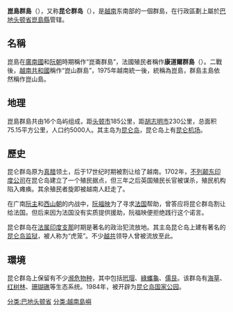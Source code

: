 {{Unreferenced|time=2017-05-16T01:13:53+00:00}}
{{coord|8|41|35|N|106|36|34|E|display=title}}
{{Infobox settlement
|name                   = 昆岛
|settlement_type        = 
|official_name          =
|other_name             =
|native_name            = Côn Đảo
|nickname               =
|motto                  =
|image_skyline          =
|imagesize              = 250px
|image_caption          =
|image_flag             =
|flag_size              =
|image_seal             =
|seal_size              =
|image_shield           =
|shield_size            =
|image_blank_emblem     =
|blank_emblem_size      =
|image_map              =
|mapsize                =
|map_caption            =
|image_map1             =
|mapsize1               =
|map_caption1           =
|pushpin_map            = Vietnam
|pushpin_label_position =
|coordinates_region     = VN
|subdivision_type       = 國家
|subdivision_name       = {{flag|Vietnam}}
|subdivision_type1      = 地域
|subdivision_name1      = [[东南部_(越南)|东南部]]
|subdivision_type2      = 省
|subdivision_name2      = [[巴地头顿省|巴地头顿省]]
|seat_type              = 
|seat                   =
|government_type        =
|leader_title           =
|leader_name            =
|leader_title1          = 
|leader_name1           =
|established_title      =
|established_date       =
|area_magnitude         =
|unit_pref              = 
|area_footnotes         =
|area_total_km2         =
|area_land_km2          =
|area_water_km2         =
|area_total_sq_mi       =
|area_land_sq_mi        =
|area_water_sq_mi       =
|area_water_percent     =
|area_urban_km2         =
|area_urban_sq_mi       =
|area_metro_km2         =
|area_metro_sq_mi       =
|population_as_of       =
|population_footnotes   =
|population_note        =
|population_total       =
|population_density_km2 =
|population_density_sq_mi =
|population_metro       =
|population_density_metro_km2 =
|population_density_metro_sq_mi =
|population_urban       =
|population_density_urban_km2 =
|population_density_urban_mi2 =
|timezone               = [[東七區|東七區]]
|utc_offset             = +7
|latd=8|latm=41|lats=35|latNS=N
|longd=106|longm=34|longs=36 |longEW=E
|elevation_footnotes    = 
|elevation_m            =
|elevation_ft           =
|postal_code_type       = 
|postal_code            =
|area_code              =
|website                =
|footnotes              =
}}
'''崑島群島'''（{{vie|v=Côn Đảo|hn=崑島}}），又称'''昆仑群岛'''（{{vie|v=quần đảo Côn Lôn|hn=群島崑崙}}），是[[越南|越南]]东南部的一個群島，在行政區劃上屬於[[巴地头顿省|巴地头顿省]][[崑島縣|崑島縣]]管辖。

==名稱==
崑島在[[廣南國|廣南國]]和[[阮朝|阮朝]]時期稱作“崑崙群島”，法國殖民者稱作'''康道爾群島'''（{{lang-fr|Îles Poulo-Condore}}）。二戰後，[[越南共和國|越南共和國]]稱作“崑山群島”，1975年越南統一後，統稱為崑島，群島主島依然稱作崑山島。

==地理==
崑島群島共由16个岛屿组成，距[[头顿市|头顿市]]185公里，距[[胡志明市|胡志明市]]230公里，总面积75.15平方公里，人口约5000人。其主岛为[[昆仑岛|昆仑岛]]，昆仑岛上有[[昆仑机场|昆仑机场]]。

==歷史==
昆仑群岛原为[[真腊|真腊]]领土，后于17世纪时期被割让给了越南。1702年，[[不列颠东印度公司|不列颠东印度公司]]在昆仑岛建立了一个殖民据点，但三年之后英国殖民长官被谋杀，殖民机构陷入瘫痪。其余殖民者旋即被越南人赶走了。

在广南[[阮主|阮主]]和[[西山朝|西山朝]]的内战中，[[阮福映|阮福映]]为了寻求[[法国|法国]]帮助，曾答应将昆仑群岛割让给法国。但后来因为法国没有实质提供援助，阮福映便拒绝践行这个诺言。

昆仑群岛在[[法属印度支那|法属印度支那]]时期是著名的政治犯流放地。其主岛昆仑岛上建有著名的[[昆仑岛监狱|昆仑岛监狱]]，被人称为“虎笼”。不少[[越共|越共]]领导人曾被流放至此。

==環境==
昆仑群岛上保留有不少[[濒危物种|濒危物种]]，其中包括[[玳瑁|玳瑁]]、[[綠蠵龜|綠蠵龜]]、[[儒艮|儒艮]]。该群岛有[[海草|海草]]、[[红树林|红树林]]、[[珊瑚礁|珊瑚礁]]等生态系统。1984年，被开辟为[[昆仑岛国家公园|昆仑岛国家公园]]。

[[分类:巴地头顿省|分类:巴地头顿省]]
[[分类:越南島嶼|分类:越南島嶼]]